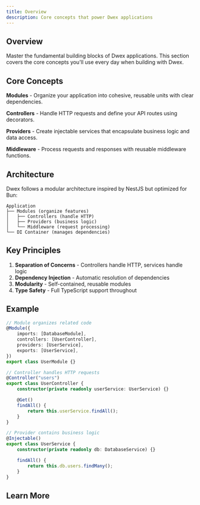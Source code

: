 ```yaml
---
title: Overview
description: Core concepts that power Dwex applications
---
```


## Overview

Master the fundamental building blocks of Dwex applications. This section covers the core concepts you'll use every day when building with Dwex.

## Core Concepts

**Modules** - Organize your application into cohesive, reusable units with clear dependencies.

**Controllers** - Handle HTTP requests and define your API routes using decorators.

**Providers** - Create injectable services that encapsulate business logic and data access.

**Middleware** - Process requests and responses with reusable middleware functions.

## Architecture

Dwex follows a modular architecture inspired by NestJS but optimized for Bun:

```
Application
├── Modules (organize features)
│   ├── Controllers (handle HTTP)
│   ├── Providers (business logic)
│   └── Middleware (request processing)
└── DI Container (manages dependencies)
```

## Key Principles

1. **Separation of Concerns** - Controllers handle HTTP, services handle logic
2. **Dependency Injection** - Automatic resolution of dependencies
3. **Modularity** - Self-contained, reusable modules
4. **Type Safety** - Full TypeScript support throughout

## Example

```typescript title="user.module.ts"
// Module organizes related code
@Module({
	imports: [DatabaseModule],
	controllers: [UserController],
	providers: [UserService],
	exports: [UserService],
})
export class UserModule {}

// Controller handles HTTP requests
@Controller("users")
export class UserController {
	constructor(private readonly userService: UserService) {}

	@Get()
	findAll() {
		return this.userService.findAll();
	}
}

// Provider contains business logic
@Injectable()
export class UserService {
	constructor(private readonly db: DatabaseService) {}

	findAll() {
		return this.db.users.findMany();
	}
}
```

## Learn More

<Cards>
	<Card
		title="Modules"
		href="/docs/overview/modules"
		description="Organize your app with the module system"
	/>
	<Card
		title="Controllers"
		href="/docs/overview/controllers"
		description="Handle HTTP requests with decorators"
	/>
	<Card
		title="Providers"
		href="/docs/overview/providers"
		description="Create injectable services with DI"
	/>
	<Card
		title="Middleware"
		href="/docs/overview/middleware"
		description="Process requests with middleware"
	/>
</Cards>
